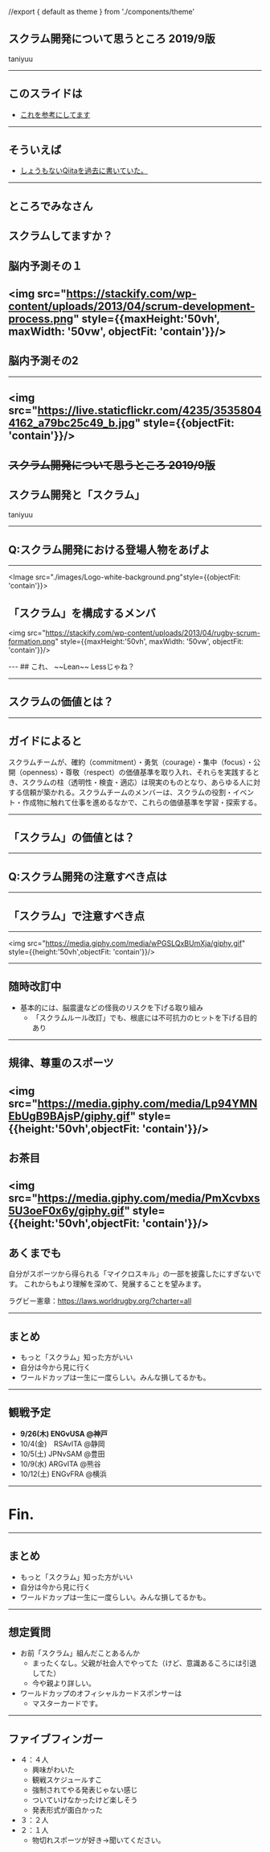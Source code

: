 //export { default as theme } from './components/theme'

スクラム開発について思うところ 2019/9版
----
taniyuu

---
## このスライドは
- [これを参考にしてます](https://takumon.github.io/mdx-deck-sample/#0)

---
## そういえば
- [しょうもないQiitaを過去に書いていた。](https://qiita.com/taniyuu/items/c6ffaa8131255dda1f1f)
---
## ところでみなさん
スクラムしてますか？
---
## 脳内予測その１
<img src="https://stackify.com/wp-content/uploads/2013/04/scrum-development-process.png" style={{maxHeight:'50vh', maxWidth: '50vw',  objectFit: 'contain'}}/>
---
## 脳内予測その2
---
<img src="https://live.staticflickr.com/4235/35358044162_a79bc25c49_b.jpg" style={{objectFit: 'contain'}}/>
---

## ~~スクラム開発について思うところ 2019/9版~~
スクラム開発と「スクラム」
----
taniyuu

---

## Q:スクラム開発における登場人物をあげよ

---
<Image src="./images/Logo-white-background.png"style={{objectFit: 'contain'}}>

## 「スクラム」を構成するメンバ

<img src="https://stackify.com/wp-content/uploads/2013/04/rugby-scrum-formation.png" style={{maxHeight:'50vh', maxWidth: '50vw',  objectFit: 'contain'}}/>

</Image>
---
## これ、 ~~Lean~~ Lessじゃね？

---
## スクラムの価値とは？
---
## ガイドによると
スクラムチームが、確約（commitment）・勇気（courage）・集中（focus）・公開（openness）・尊敬（respect）の価値基準を取り入れ、それらを実践するとき、スクラムの柱（透明性・検査・適応）は現実のものとなり、あらゆる人に対する信頼が築かれる。スクラムチームのメンバーは、スクラムの役割・イベント・作成物に触れて仕事を進めるなかで、これらの価値基準を学習・探索する。

---
## 「スクラム」の価値とは？


---

## Q:スクラム開発の注意すべき点は
---
## 「スクラム」で注意すべき点
---

<img src="https://media.giphy.com/media/wPGSLQxBUmXja/giphy.gif" style={{height:'50vh',objectFit: 'contain'}}/>

---
## 随時改訂中
- 基本的には、脳震盪などの怪我のリスクを下げる取り組み
  - 「スクラムルール改訂」でも、根底には不可抗力のヒットを下げる目的あり
---
## 規律、尊重のスポーツ
<img src="https://media.giphy.com/media/Lp94YMNEbUgB9BAjsP/giphy.gif" style={{height:'50vh',objectFit: 'contain'}}/>
---
## お茶目
<img src="https://media.giphy.com/media/PmXcvbxs5U3oeF0x6y/giphy.gif" style={{height:'50vh',objectFit: 'contain'}}/>
---
## あくまでも
自分がスポーツから得られる「マイクロスキル」の一部を披露したにすぎないです。
これからもより理解を深めて、発展することを望みます。

ラグビー憲章：https://laws.worldrugby.org/?charter=all

---

## まとめ
- もっと「スクラム」知った方がいい
- 自分は今から見に行く
- ワールドカップは一生に一度らしい。みんな損してるかも。

---

## 観戦予定

- **9/26(木) ENGvUSA @神戸**
- 10/4(金)　RSAvITA @静岡
- 10/5(土) JPNvSAM @豊田
- 10/9(水) ARGvITA @熊谷
- 10/12(土) ENGvFRA @横浜



---
# Fin.
---

## まとめ
- もっと「スクラム」知った方がいい
- 自分は今から見に行く
- ワールドカップは一生に一度らしい。みんな損してるかも。

---
## 想定質問
- お前「スクラム」組んだことあるんか
  - まったくなし。父親が社会人でやってた（けど、意識あるころには引退してた）
  - 今や親より詳しい。
- ワールドカップのオフィシャルカードスポンサーは
  - マスターカードです。
---
## ファイブフィンガー
- ４：４人
  - 興味がわいた
  - 観戦スケジュールすこ
  - 強制されてやる発表じゃない感じ
  - ついていけなかったけど楽しそう
  - 発表形式が面白かった
- ３：２人
- ２：１人
  - 物切れスポーツが好き→聞いてください。

